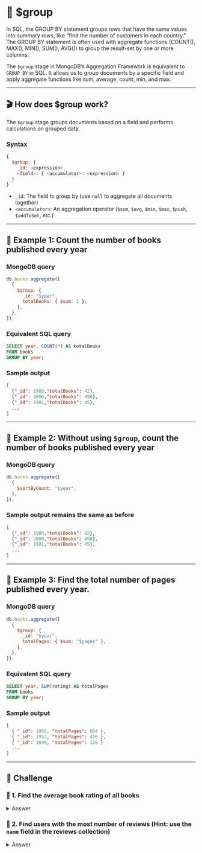 
# 👐 $group

In SQL, the GROUP BY statement groups rows that have the same values into summary rows, like "find the number of customers in each country."
The GROUP BY statement is often used with aggregate functions (COUNT(), MAX(), MIN(), SUM(), AVG()) to group the result-set by one or more columns.

The `$group` stage in MongoDB’s Aggregation Framework is equivalent to `GROUP BY` in SQL. It allows us to group documents by a specific field and apply aggregate functions like sum, average, count, min, and max.

---

## 🎬 How does $group work?

The `$group` stage groups documents based on a field and performs calculations on grouped data.

### **Syntax**

```js
{
  $group: {
    _id: <expression>,
    <field>: { <accumulator>: <expression> }
  }
}
```

- `_id`: The field to group by (use `null` to aggregate all documents together)
- `<accumulator>`: An aggregation operator (`$sum`, `$avg`, `$min`, `$max`, `$push`, `$addToSet`, etc.)

---

## 👐 Example 1: Count the number of books published every year

### **MongoDB query**

```js
db.books.aggregate([
  {
    $group: {
      _id: "$year",
      totalBooks: { $sum: 1 },
    },
  },
]);
```

### **Equivalent SQL query**

```sql
SELECT year, COUNT(*) AS totalBooks
FROM books
GROUP BY year;
```

### **Sample output**

```json
[
  {"_id": 1980,"totalBooks": 42},
  {"_id": 2000,"totalBooks": 490},
  {"_id": 1981,"totalBooks": 45},
  ...
]
```

---

## 👐 Example 2: Without using `$group`, count the number of books published every year

### MongoDB query

```js
db.books.aggregate([
  {
    $sortByCount: "$year",
  },
]);
```

### Sample output remains the same as before

```json
[
  {"_id": 1980,"totalBooks": 42},
  {"_id": 2000,"totalBooks": 490},
  {"_id": 1981,"totalBooks": 45},
  ...
]
```

---

## 👐 Example 3: Find the total number of pages published every year.

### **MongoDB query**

```js
db.books.aggregate([
  {
    $group: {
      _id: "$year",
      totalPages: { $sum: "$pages" },
    },
  },
]);
```

### Equivalent SQL query

```sql
SELECT year, SUM(rating) AS totalPages
FROM books
GROUP BY year;
```

### Sample output

```json
[
  { "_id": 1955, "totalPages": 664 },
  { "_id": 1952, "totalPages": 416 },
  { "_id": 1899, "totalPages": 128 }
  ...
]
```

---

## 👐 Challenge

### 👐 1. Find the average book rating of all books

<details>
  <summary>Answer</summary>
    ```js
    db.reviews.aggregate([
      {
        $group: {
          _id: "$bookId",
          avgRating: { $avg: "$rating" }
        }
      },
    ]);
    ```

</details>

### 👐 2. Find users with the most number of reviews (Hint: use the `name` field in the reviews collection)

<details>
  <summary>Answer</summary>
  <div>
  There are 2 ways to solve this- 
  - $group with $sort 
  - $sortByCount
  <Tabs groupId="aggregations">
    <TabItem value="$group with $sum + $sort" label="$group with $sum + $sort">
    ```js
    db.reviews.aggregate([
      {
        $group: {
          _id: "$name",
          totalReviews: { $sum: 1 },
        },
      },
      {
        $sort: {
          totalReviews: -1,
        },
      },
    ]);
    ```
    </TabItem>

    <TabItem value="sortByCount" label="$sortByCount">
    ```js
    db.reviews.aggregate([
      {
        $sortByCount: "$name",
      },
    ]);
    ```
    </TabItem>

  </Tabs>
  </div>
</details>
